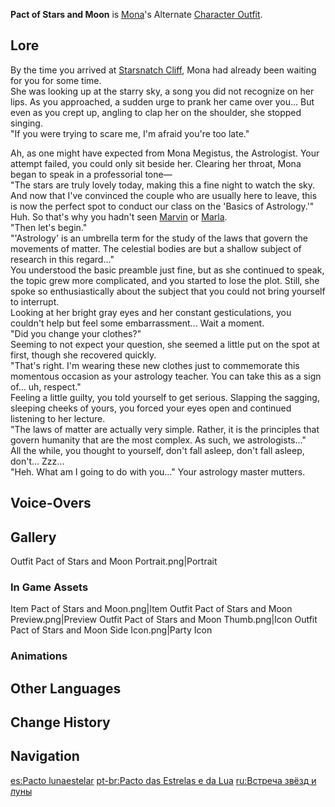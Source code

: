 {{Outfit Infobox
|id           = 204101
|image        = <gallery>
Character Mona Pact Of Stars And Moon Full Wish.png|Wish
Outfit Pact of Stars and Moon Game.png|In Game
</gallery>
|character    = Mona
|type         = Alternate
|rarity       = 4
|description  = Mona's outfit. A costume made specifically to encompass the astrological concept of "the destined moment," thanks to the 30% discount ticket she got from the planetarium refund.
|obtain       = Unlocked upon obtaining character<br />In Game [[Mail]] (During [[Version 2.4]])
}}
'''Pact of Stars and Moon''' is [[Mona]]'s Alternate [[Character Outfit]].

==Lore==
By the time you arrived at [[Starsnatch Cliff]], Mona had already been waiting for you for some time.<br />
She was looking up at the starry sky, a song you did not recognize on her lips. As you approached, a sudden urge to prank her came over you... But even as you crept up, angling to clap her on the shoulder, she stopped singing.<br />
"If you were trying to scare me, I'm afraid you're too late."

Ah, as one might have expected from Mona Megistus, the Astrologist. Your attempt failed, you could only sit beside her. Clearing her throat, Mona began to speak in a professorial tone&mdash;<br />
"The stars are truly lovely today, making this a fine night to watch the sky. And now that I've convinced the couple who are usually here to leave, this is now the perfect spot to conduct our class on the 'Basics of Astrology.'"<br />
Huh. So that's why you hadn't seen [[Marvin]] or [[Marla]].<br />
"Then let's begin."<br />
"'Astrology' is an umbrella term for the study of the laws that govern the movements of matter. The celestial bodies are but a shallow subject of research in this regard..."<br />
You understood the basic preamble just fine, but as she continued to speak, the topic grew more complicated, and you started to lose the plot. Still, she spoke so enthusiastically about the subject that you could not bring yourself to interrupt.<br />
Looking at her bright gray eyes and her constant gesticulations, you couldn't help but feel some embarrassment... Wait a moment.<br />
"Did you change your clothes?"<br />
Seeming to not expect your question, she seemed a little put on the spot at first, though she recovered quickly.<br />
"That's right. I'm wearing these new clothes just to commemorate this momentous occasion as your astrology teacher. You can take this as a sign of... uh, respect."<br />
Feeling a little guilty, you told yourself to get serious. Slapping the sagging, sleeping cheeks of yours, you forced your eyes open and continued listening to her lecture.<br />
"The laws of matter are actually very simple. Rather, it is the principles that govern humanity that are the most complex. As such, we astrologists..."<br />
All the while, you thought to yourself, don't fall asleep, don't fall asleep, don't... Zzz...<br />
"Heh. What am I going to do with you..." Your astrology master mutters.

==Voice-Overs==
{{VO/Outfit
|switch_01_tx_en   = This is the destined moment.
|switch_01_tx_zhs  = 此即，命定之刻。
|switch_01_tx_zht  = 此即，命定之刻。
|switch_01_rm_zh   = Cǐjí, mìngdìng zhī kè.
|switch_01_tl_zh   = This moment, fate ordained.
|switch_01_tx_ja   = 今こそ、運命の時。
|switch_01_rm_ja   =Imakoso, unmei no toki. 
|switch_01_tl_ja   =Now is the time, the time of fate. 
|switch_01_tx_ko   = 지금 이 순간, 운명은 정해졌어.
|switch_01_rm_ko   = Jigeum i sungan, unmyeong-eun jeonghaejyeosseo.
|switch_01_tl_ko   = From this moment, the fate has determined.

|switch_02_tx_en   = These garments echo the magnificent, starry sky.
|switch_02_tx_zhs  = 以此衣着，呼应瑰丽星天。
|switch_02_tx_zht  = 以此衣著，呼應瑰麗星天。
|switch_02_rm_zh   = Yícǐ yīzhuó, hūyìng guīlì xīngtiān.
|switch_02_tl_zh   = With these garments, I echo the magnificent, starry sky.
|switch_02_tx_ja   = この衣装で、美しく壮大な星空と心を交わすのです。
|switch_02_rm_ja   =Kono ishou de, utsukushiku soudai na hoshizora to kokoro wo kawasu no desu. 
|switch_02_tl_ja   =With these clothes, I shall commune with the beautiful, majestic starry sky. 
|switch_02_tx_ko   = 이 옷으로, 아름다운 별하늘에 응답하리.
|switch_02_rm_ko   = I oseuro, areumdaun byeolhaneure eungdapari.
|switch_02_tl_ko   = By this clothes, I will respond to the beautiful starry sky.

|switch_03_tx_en   = I don't get to buy new clothes often. I should really save this for special occasions.
|switch_03_tx_zhs  = 好不容易买的新衣服，得省着点穿。
|switch_03_tx_zht  = 好不容易買的新衣服，得省著點穿。
|switch_03_rm_zh   = Hǎo bù róngyì mǎi de xīn yīfú, déi shěngzhe diǎn chuān.
|switch_03_tl_zh   = I worked hard to buy these new clothes, I need to really save it for special occasions.
|switch_03_tx_ja   = やっとのことで買った新しい衣装ですので、もっと大事に着なければ…
|switch_03_rm_ja   =Yatto no koto de katta atarashii ishou desu no de, motto daiji ni kinakereba... 
|switch_03_tl_ja   =I just managed to buy new clothes, so I take more care wearing them... 
|switch_03_tx_ko   = 어렵게 산 새 옷이니까, 아껴 입어야지!
|switch_03_rm_ko   = Eoryeopkke san sae osinikka, akkyeo ibeoyaji!
|switch_03_tl_ko   = New clothes that I bought with difficulty, so I should wear it sparingly!
}}

==Gallery==
<gallery hideaddbutton="true" captionalign="center">
Outfit Pact of Stars and Moon Portrait.png|Portrait
</gallery>

===In Game Assets===
<gallery hideaddbutton="true" captionalign="center">
Item Pact of Stars and Moon.png|Item
Outfit Pact of Stars and Moon Preview.png|Preview
Outfit Pact of Stars and Moon Thumb.png|Icon
Outfit Pact of Stars and Moon Side Icon.png|Party Icon
</gallery>

===Animations===
{{Preview
|size=180px
|file1=Idle Pact of Stars and Moon 1
|file2=Idle Pact of Stars and Moon 2
|file3=Talent Menu Pact of Stars and Moon
|file4=Weapon Menu Pact of Stars and Moon
}}

==Other Languages==
{{Other Languages
|en      = Pact of Stars and Moon
|zhs     = 星与月之约
|zhs_rm  = Xīng yǔ Yuè zhī Yuē
|zht     = 星與月之約
|zht_rm  = Xīng yǔ Yuè zhī Yuē
|zh_tl   = Pact of Stars and Moon
|ja      = 星と月の約束
|ja_rm   = Hoshi to Tsuki no Yakusoku
|ja_tl   = Pact of Stars and Moon
|ko      = 별과 달의 약속
|ko_rm   = Byoelgwa Dal-ui Yaksok
|ko_tl   = Promise of Stars and Moon
|es      = Pacto lunaestelar
|es_tl   = Lunarstellar Pact
|fr      = Pacte des étoiles et de la lune
|fr_tl   = Pact of Stars and of the Moon
|ru      = Встреча звёзд и луны
|ru_tl   = Meeting of Stars and Moon
|th      = สัญญาแห่งดวงดาวและจันทรา
|th_rm   = Sanya haeng Duangdao lae Chanthara
|th_tl   = Pact of Stars and Moon
|vi      = Ước Hẹn Trăng Sao
|vi_tl   = 
|de      = Rendezvous von Mond und Sternen
|de_tl   = Rendezvous of Moon and Stars
|id      = Pact of Stars and Moon
|pt      = Pacto das Estrelas e da Lua
|pt_tl   = Pact of the Stars and the Moon
}}

==Change History==
{{Change History|2.4}}

==Navigation==
{{Dressing Room Navbox|type=outfit}}

[[es:Pacto lunaestelar]]
[[pt-br:Pacto das Estrelas e da Lua]]
[[ru:Встреча звёзд и луны]]